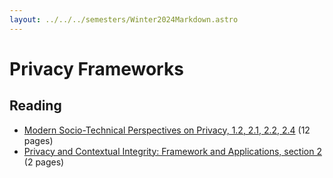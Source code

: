 ```yaml
---
layout: ../../../semesters/Winter2024Markdown.astro
---
```


# Privacy Frameworks

## Reading

- [Modern Socio-Technical Perspectives on Privacy, 1.2, 2.1, 2.2, 2.4](https://link.springer.com/book/10.1007/978-3-030-82786-1)
  (12 pages)
- [Privacy and Contextual Integrity: Framework and Applications, section 2](https://ieeexplore.ieee.org/document/1624011)
  (2 pages)
